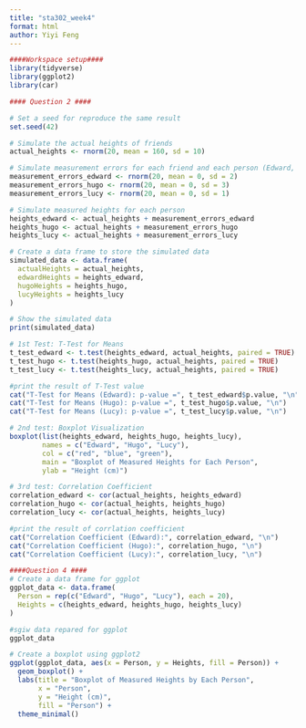 ---
title: "sta302_week4"
format: html
author: Yiyi Feng
---
```{r}
####Workspace setup####
library(tidyverse)
library(ggplot2)
library(car)
```

```{r}
#### Question 2 ####

# Set a seed for reproduce the same result
set.seed(42)

# Simulate the actual heights of friends
actual_heights <- rnorm(20, mean = 160, sd = 10)

# Simulate measurement errors for each friend and each person (Edward, Hugo, Lucy)
measurement_errors_edward <- rnorm(20, mean = 0, sd = 2)
measurement_errors_hugo <- rnorm(20, mean = 0, sd = 3)
measurement_errors_lucy <- rnorm(20, mean = 0, sd = 1)

# Simulate measured heights for each person
heights_edward <- actual_heights + measurement_errors_edward
heights_hugo <- actual_heights + measurement_errors_hugo
heights_lucy <- actual_heights + measurement_errors_lucy

# Create a data frame to store the simulated data
simulated_data <- data.frame(
  actualHeights = actual_heights,
  edwardHeights = heights_edward,
  hugoHeights = heights_hugo,
  lucyHeights = heights_lucy
)

# Show the simulated data
print(simulated_data)

# 1st Test: T-Test for Means
t_test_edward <- t.test(heights_edward, actual_heights, paired = TRUE)
t_test_hugo <- t.test(heights_hugo, actual_heights, paired = TRUE)
t_test_lucy <- t.test(heights_lucy, actual_heights, paired = TRUE)

#print the result of T-Test value
cat("T-Test for Means (Edward): p-value =", t_test_edward$p.value, "\n")
cat("T-Test for Means (Hugo): p-value =", t_test_hugo$p.value, "\n")
cat("T-Test for Means (Lucy): p-value =", t_test_lucy$p.value, "\n")

# 2nd test: Boxplot Visualization
boxplot(list(heights_edward, heights_hugo, heights_lucy),
        names = c("Edward", "Hugo", "Lucy"),
        col = c("red", "blue", "green"),
        main = "Boxplot of Measured Heights for Each Person",
        ylab = "Height (cm)")

# 3rd test: Correlation Coefficient
correlation_edward <- cor(actual_heights, heights_edward)
correlation_hugo <- cor(actual_heights, heights_hugo)
correlation_lucy <- cor(actual_heights, heights_lucy)

#print the result of corrlation coefficient
cat("Correlation Coefficient (Edward):", correlation_edward, "\n")
cat("Correlation Coefficient (Hugo):", correlation_hugo, "\n")
cat("Correlation Coefficient (Lucy):", correlation_lucy, "\n")
```

```{r}
####Question 4 ####
# Create a data frame for ggplot
ggplot_data <- data.frame(
  Person = rep(c("Edward", "Hugo", "Lucy"), each = 20),
  Heights = c(heights_edward, heights_hugo, heights_lucy)
)

#sgiw data repared for ggplot
ggplot_data

# Create a boxplot using ggplot2
ggplot(ggplot_data, aes(x = Person, y = Heights, fill = Person)) +
  geom_boxplot() +
  labs(title = "Boxplot of Measured Heights by Each Person",
       x = "Person",
       y = "Height (cm)",
       fill = "Person") +
  theme_minimal()

```


